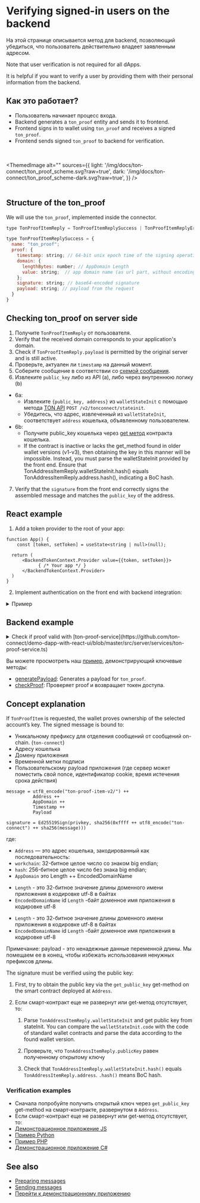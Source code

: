 

# Verifying signed-in users on the backend

На этой странице описывается метод для backend, позволяющий убедиться, что пользователь действительно владеет заявленным адресом.

Note that user verification is not required for all dApps.

It is helpful if you want to verify a user by providing them with their personal information from the backend.

## Как это работает?

- Пользователь начинает процесс входа.
- Backend generates a `ton_proof` entity and sends it to frontend.
- Frontend signs in to wallet using `ton_proof` and receives a signed `ton_proof`.
- Frontend sends signed `ton_proof` to backend for verification.

<br></br>
<ThemedImage
    alt=""
    sources={{
        light: '/img/docs/ton-connect/ton_proof_scheme.svg?raw=true',
        dark: '/img/docs/ton-connect/ton_proof_scheme-dark.svg?raw=true',
    }}
/>
<br></br>

## Structure of the ton_proof

We will use the  `ton_proof`, implemented inside the connector.

```js
type TonProofItemReply = TonProofItemReplySuccess | TonProofItemReplyError;

type TonProofItemReplySuccess = {
  name: "ton_proof";
  proof: {
    timestamp: string; // 64-bit unix epoch time of the signing operation (seconds)
    domain: {
      lengthBytes: number; // AppDomain Length
      value: string;  // app domain name (as url part, without encoding)
    };
    signature: string; // base64-encoded signature
    payload: string; // payload from the request
  }
}

```

## Checking ton_proof on server side

1. Получите `TonProofItemReply` от пользователя.
2. Verify that the received domain corresponds to your application's domain.
3. Check if `TonProofItemReply.payload` is permitted by the original server and is still active.
4. Проверьте, актуален ли `timestamp` на данный момент.
5. Соберите сообщение в соответствии со [схемой сообщения](/v3/guidelines/ton-connect/guidelines/verifying-signed-in-users#concept-explanation).
6. Извлеките `public_key` либо из API (a), либо через внутреннюю логику (b)

- 6a:
  - Извлеките `{public_key, address}` из `walletStateInit` с помощью метода [TON API](https://docs.tonconsole.com/tonapi#:~:text=/v2/-,tonconnect,-/stateinit) `POST /v2/tonconnect/stateinit`.
  - Убедитесь, что адрес, извлеченный из `walletStateInit`, соответствует `address` кошелька, объявленному пользователем.
- 6b:
  - Получите public_key кошелька через [get метод](https://github.com/ton-blockchain/wallet-contract/blob/main/func/wallet-v4-code.fc#L174) контракта кошелька.
  - If the contract is inactive or lacks the get_method found in older wallet versions (v1-v3), then obtaining the key in this manner will be impossible. Instead, you must parse the walletStateInit provided by the front end. Ensure that TonAddressItemReply.walletStateInit.hash() equals TonAddressItemReply.address.hash(), indicating a BoC hash.

7. Verify that the `signature` from the front end correctly signs the assembled message and matches the `public_key` of the address.

## React example

1. Add a token provider to the root of your app:

```tsx
function App() {
    const [token, setToken] = useState<string | null>(null);

  return (
      <BackendTokenContext.Provider value={{token, setToken}}>
            { /* Your app */ }
      </BackendTokenContext.Provider>
  )
}
```

2. Implement authentication on the front end with backend integration:

<details>
<summary>Пример</summary>

```tsx
import {useContext, useEffect, useRef} from "react";
import {BackendTokenContext} from "./BackendTokenContext";
import {useIsConnectionRestored, useTonConnectUI, useTonWallet} from "@tonconnect/ui-react";
import {backendAuth} from "./backend-auth";

const localStorageKey = 'my-dapp-auth-token';
const payloadTTLMS = 1000 * 60 * 20;

export function useBackendAuth() {
    const { setToken } = useContext(BackendTokenContext);
    const isConnectionRestored = useIsConnectionRestored();
    const wallet = useTonWallet();
    const [tonConnectUI] = useTonConnectUI();
    const interval = useRef<ReturnType<typeof setInterval> | undefined>();

    useEffect(() => {
        if (!isConnectionRestored || !setToken) {
            return;
        }

        clearInterval(interval.current);

        if (!wallet) {
            localStorage.removeItem(localStorageKey);
            setToken(null);

            const refreshPayload = async () => {
                tonConnectUI.setConnectRequestParameters({ state: 'loading' });

                const value = await backendAuth.generatePayload();
                if (!value) {
                    tonConnectUI.setConnectRequestParameters(null);
                } else {
                    tonConnectUI.setConnectRequestParameters({state: 'ready', value});
                }
            }

            refreshPayload();
            setInterval(refreshPayload, payloadTTLMS);
            return;
        }

        const token = localStorage.getItem(localStorageKey);
        if (token) {
            setToken(token);
            return;
        }

        if (wallet.connectItems?.tonProof && !('error' in wallet.connectItems.tonProof)) {
            backendAuth.checkProof(wallet.connectItems.tonProof.proof, wallet.account).then(result => {
                if (result) {
                    setToken(result);
                    localStorage.setItem(localStorageKey, result);
                } else {
                    alert('Please try another wallet');
                    tonConnectUI.disconnect();
                }
            })
        } else {
            alert('Please try another wallet');
            tonConnectUI.disconnect();
        }

    }, [wallet, isConnectionRestored, setToken])
}
```

</details>

## Backend example

<details>
<summary>Check if proof valid with [ton-proof-service](https://github.com/ton-connect/demo-dapp-with-react-ui/blob/master/src/server/services/ton-proof-service.ts)</summary>

```tsx
public async checkProof(payload: CheckProofRequestDto, getWalletPublicKey: (address: string) => Promise<Buffer | null>): Promise<boolean> {
  try {
    const stateInit = loadStateInit(Cell.fromBase64(payload.proof.state_init).beginParse());
  
    // 1. First, try to obtain the public key via the get_public_key get-method on the smart contract deployed at Address.
    // 2. If the smart contract is not deployed yet, or the get-method is missing, you need:
    //  2.1. Parse TonAddressItemReply.walletStateInit and get public key from stateInit. You can compare the walletStateInit.code
    //  with the code of standard wallet contracts and parse the data according to the found wallet version.
    let publicKey = tryParsePublicKey(stateInit) ?? await getWalletPublicKey(payload.address);
    if (!publicKey) {
      return false;
    }
  
    // 2.2. Check that TonAddressItemReply.publicKey equals to obtained public key
    const wantedPublicKey = Buffer.from(payload.public_key, 'hex');
    if (!publicKey.equals(wantedPublicKey)) {
      return false;
    }
  
    // 2.3. Check that TonAddressItemReply.walletStateInit.hash() equals to TonAddressItemReply.address. .hash() means BoC hash.
    const wantedAddress = Address.parse(payload.address);
    const address = contractAddress(wantedAddress.workChain, stateInit);
    if (!address.equals(wantedAddress)) {
      return false;
    }
  
    if (!allowedDomains.includes(payload.proof.domain.value)) {
      return false;
    }
  
    const now = Math.floor(Date.now() / 1000);
    if (now - validAuthTime > payload.proof.timestamp) {
      return false;
    }
  
    const message = {
      workchain: address.workChain,
      address: address.hash,
      domain: {
        lengthBytes: payload.proof.domain.lengthBytes,
        value: payload.proof.domain.value,
      },
      signature: Buffer.from(payload.proof.signature, 'base64'),
      payload: payload.proof.payload,
      stateInit: payload.proof.state_init,
      timestamp: payload.proof.timestamp
    };
  
    const wc = Buffer.alloc(4);
    wc.writeUInt32BE(message.workchain, 0);
  
    const ts = Buffer.alloc(8);
    ts.writeBigUInt64LE(BigInt(message.timestamp), 0);
  
    const dl = Buffer.alloc(4);
    dl.writeUInt32LE(message.domain.lengthBytes, 0);
  
    // message = utf8_encode("ton-proof-item-v2/") ++
    //           Address ++
    //           AppDomain ++
    //           Timestamp ++
    //           Payload
    const msg = Buffer.concat([
      Buffer.from(tonProofPrefix),
      wc,
      message.address,
      dl,
      Buffer.from(message.domain.value),
      ts,
      Buffer.from(message.payload),
    ]);
  
    const msgHash = Buffer.from(await sha256(msg));
  
    // signature = Ed25519Sign(privkey, sha256(0xffff ++ utf8_encode("ton-connect") ++ sha256(message)))
    const fullMsg = Buffer.concat([
      Buffer.from([0xff, 0xff]),
      Buffer.from(tonConnectPrefix),
      msgHash,
    ]);
  
    const result = Buffer.from(await sha256(fullMsg));
  
    return sign.detached.verify(result, message.signature, publicKey);
  } catch (e) {
    return false;
  }
}

```

</details>

Вы можете просмотреть наш [пример](https://github.com/ton-connect/demo-dapp-with-react-ui/tree/master/src/server), демонстрирующий ключевые методы:

- [generatePayload](https://github.com/ton-connect/demo-dapp-with-react-ui/blob/master/src/server/api/generate-payload.ts): Generates a payload for `ton_proof`.
- [checkProof](https://github.com/ton-connect/demo-dapp-with-react-ui/blob/master/src/server/api/check-proof.ts): Проверяет proof и возвращает токен доступа.

## Concept explanation

If `TonProofItem` is requested, the wallet proves ownership of the selected account’s key. The signed message is bound to:

- Уникальному префиксу для отделения сообщений от сообщений on-chain. (`ton-connect`)
- Адресу кошелька
- Домену приложения
- Временной метки подписи
- Пользовательскому payload приложения (где сервер может поместить свой nonce, идентификатор cookie, время истечения срока действия)

```
message = utf8_encode("ton-proof-item-v2/") ++
          Address ++
          AppDomain ++
          Timestamp ++
          Payload

signature = Ed25519Sign(privkey, sha256(0xffff ++ utf8_encode("ton-connect") ++ sha256(message)))
```

где:

- `Address` — это адрес кошелька, закодированный как последовательность:
- `workchain`: 32-битное целое число со знаком big endian;
- `hash`: 256-битное целое число без знака big endian;
- `AppDomain` это Length ++ EncodedDomainName

<!---->

- `Length` - это 32-битное значение длины доменного имени приложения в кодировке utf-8 в байтах
- `EncodedDomainName` id `Length` -байт доменное имя приложения в кодировке utf-8

<!---->

- `Length` - это 32-битное значение длины доменного имени приложения в кодировке utf-8 в байтах
- `EncodedDomainName` id `Length` -байт доменное имя приложения в кодировке utf-8

Примечание: payload - это ненадежные данные переменной длины. Мы помещаем ее в конец, чтобы избежать использования ненужных префиксов длины.

The signature must be verified using the public key:

1. First, try to obtain the public key via the `get_public_key` get-method on the smart contract deployed at `Address`.

2. Если смарт-контракт еще не развернут или get-метод отсутствует, то:

   1. Parse `TonAddressItemReply.walletStateInit` and get public key from stateInit. You can compare the `walletStateInit.code` with the code of standard wallet contracts and parse the data according to the found wallet version.

   2. Проверьте, что `TonAddressItemReply.publicKey` равен полученному открытому ключу

   3. Check that `TonAddressItemReply.walletStateInit.hash()` equals `TonAddressItemReply.address`. `.hash()` means BoC hash.

### Verification examples

- Сначала попробуйте получить открытый ключ через `get_public_key` get-method на смарт-контракте, развернутом в `Address`.
- Если смарт-контракт еще не развернут или get-метод отсутствует, то:
- [Демонстрационное приложение JS](https://github.com/liketurbo/demo-dapp-backend-js)
- [Пример Python](https://github.com/XaBbl4/pytonconnect/blob/main/examples/check_proof.py)
- [Пример PHP](https://github.com/vladimirfokingithub/Ton-Connect-Proof-Php-Check)
- [Демонстрационное приложение C#](https://github.com/WinoGarcia/TonProof.NET)

## See also

- [Preparing messages](/v3/guidelines/ton-connect/guidelines/preparing-messages)
- [Sending messages](/v3/guidelines/ton-connect/guidelines/sending-messages)
- [Перейти к демонстрационному приложению](https://github.com/ton-connect/demo-dapp-backend)

<Feedback />
